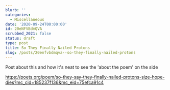 ```yaml
---
blurb: ''
categories:
  - Miscellaneous
date: '2020-09-24T00:00:00'
id: 20eNFVBdmQVA
scrubbed_2021: false
status: draft
type: post
title: So They Finally Nailed Protons
slug: /posts/20enfvbdmqva--so-they-finally-nailed-protons
---
```


Post about this and how it's neat to see the 'about the poem' on the side

https://poets.org/poem/so-they-say-they-finally-nailed-protons-size-hope-dies?mc_cid=185237f136&mc_eid=75efca91c4
